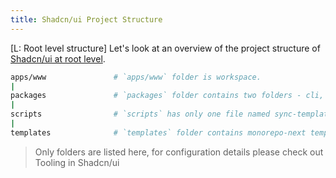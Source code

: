 ```yaml
---
title: Shadcn/ui Project Structure
---
```


[L: Root level structure]
Let's look at an overview of the project structure of [Shadcn/ui at root level](https://github.com/shadcn-ui/ui).

```sh
apps/www               # `apps/www` folder is workspace.
|
packages               # `packages` folder contains two folders - cli, shadcn.
|
scripts                # `scripts` has only one file named sync-templates.sh.
|
templates              # `templates` folder contains monorepo-next template.
```

> Only folders are listed here, for configuration details please check out Tooling in Shadcn/ui 
